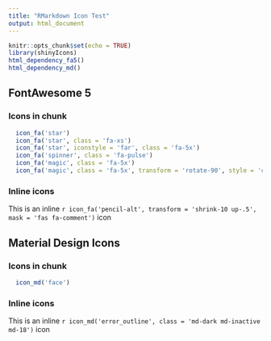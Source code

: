 ```yaml
---
title: "RMarkdown Icon Test"
output: html_document
---
```


```r
knitr::opts_chunk$set(echo = TRUE)
library(shinyIcons)
html_dependency_fa5()
html_dependency_md()
```

## FontAwesome 5

### Icons in chunk

```r
  icon_fa('star')
  icon_fa('star', class = 'fa-xs')
  icon_fa('star', iconstyle = 'far', class = 'fa-5x')
  icon_fa('spinner', class = 'fa-pulse')
  icon_fa('magic', class = 'fa-5x')
  icon_fa('magic', class = 'fa-5x', transform = 'rotate-90', style = 'color:Tomato')
```

### Inline icons
This is an inline `r icon_fa('pencil-alt', transform = 'shrink-10 up-.5', mask = 'fas fa-comment')` icon

## Material Design Icons

### Icons in chunk

```r
  icon_md('face')
```

### Inline icons
This is an inline `r icon_md('error_outline', class = 'md-dark md-inactive md-18')` icon


